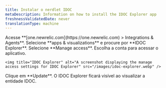 ```yaml
---
title: Instalar o nerdlet IDOC
metaDescription: Information on how to install the IDOC Explorer app
freshnessValidatedDate: never
translationType: machine
---
```


<Steps>
  <Step>
    Acesse **[one.newrelic.com](https://one.newrelic.com) &gt; Integrations &amp; Agents**.
  </Step>

  <Step>
    Selecione **apps &amp; visualizations** e procure por **IDOC Explorer**.
  </Step>

  <Step>
    Selecione **Manage access**. Escolha a conta para acessar o aplicativo.

    <img title="IDOC Explorer" alt="A screenshot displaying the manage access settings for IDOC Explorer" src="/images/idoc-explorer.webp" />
  </Step>

  <Step>
    Clique em **Update**. O IDOC Explorer ficará visível ao visualizar a entidade IDOC.
  </Step>
</Steps>